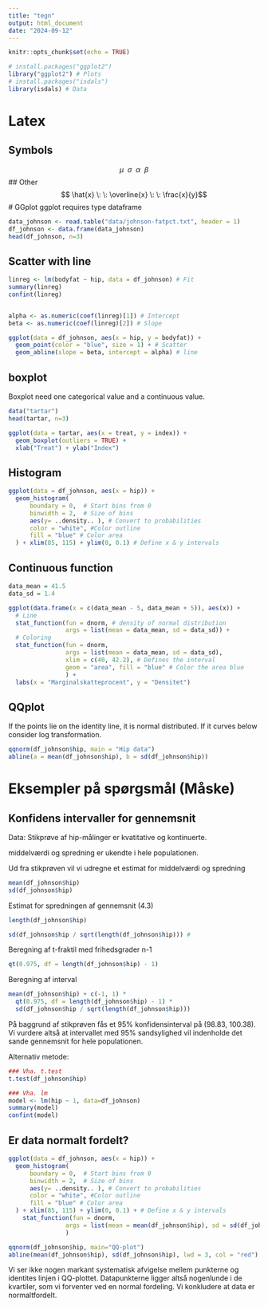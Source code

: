 ```yaml
---
title: "tegn"
output: html_document
date: "2024-09-12"
---
```


```r
knitr::opts_chunk$set(echo = TRUE)
```

```r
# install.packages("ggplot2")
library("ggplot2") # Plots
# install.packages("isdals")
library(isdals) # Data

```

# Latex

## Symbols
$$ \mu \: \:  \sigma \: \: \alpha \: \: \beta $$
## Other
$$ \hat{x} \: \: \overline{x} \: \: \frac{x}{y}$$
# GGplot
ggplot requires type dataframe
```r
data_johnson <- read.table("data/johnson-fatpct.txt", header = 1)
df_johnson <- data.frame(data_johnson)
head(df_johnson, n=3)
```

## Scatter with line
```r
linreg <- lm(bodyfat ~ hip, data = df_johnson) # Fit
summary(linreg)
confint(linreg)


alpha <- as.numeric(coef(linreg)[1]) # Intercept
beta <- as.numeric(coef(linreg)[2]) # Slope

ggplot(data = df_johnson, aes(x = hip, y = bodyfat)) + 
  geom_point(color = "blue", size = 1) + # Scatter
  geom_abline(slope = beta, intercept = alpha) # line
```
## boxplot
Boxplot need one categorical value and a continuous value.
```r
data("tartar")
head(tartar, n=3)

ggplot(data = tartar, aes(x = treat, y = index)) +
  geom_boxplot(outliers = TRUE) + 
  xlab("Treat") + ylab("Index")

```


## Histogram
```r
ggplot(data = df_johnson, aes(x = hip)) + 
  geom_histogram(
      boundary = 0,  # Start bins from 0 
      binwidth = 2,  # Size of bins
      aes(y= ..density.. ), # Convert to probabilities
      color = "white", #Color outline
      fill = "blue" # Color area
  ) + xlim(85, 115) + ylim(0, 0.1) # Define x & y intervals
```

## Continuous function

```r
data_mean = 41.5 
data_sd = 1.4

ggplot(data.frame(x = c(data_mean - 5, data_mean + 5)), aes(x)) +
  # Line
  stat_function(fun = dnorm, # density of normal distribution
                args = list(mean = data_mean, sd = data_sd)) + 
  # Coloring
  stat_function(fun = dnorm, 
                args = list(mean = data_mean, sd = data_sd),
                xlim = c(40, 42.2), # Defines the interval
                geom = "area", fill = "blue" # Color the area blue
                ) +
  labs(x = "Marginalskatteprocent", y = "Densitet")
```


## QQplot
If the points lie on the identity line, it is normal distributed. If it curves below consider log transformation.

```r
qqnorm(df_johnson$hip, main = "Hip data")
abline(a = mean(df_johnson$hip), b = sd(df_johnson$hip))
```
# Eksempler på spørgsmål (Måske)
## Konfidens intervaller for gennemsnit
Data: Stikprøve af hip-målinger er kvatitative og kontinuerte.

middelværdi og spredning er ukendte i hele populationen.

Ud fra stikprøven vil vi udregne et estimat for middelværdi og spredning

```r
mean(df_johnson$hip)
sd(df_johnson$hip)
```

Estimat for spredningen af gennemsnit (4.3)

```r
length(df_johnson$hip)

sd(df_johnson$hip / sqrt(length(df_johnson$hip))) # 
```
Beregning af t-fraktil med frihedsgrader n-1
```r
qt(0.975, df = length(df_johnson$hip) - 1)
```
Beregning af interval

```r
mean(df_johnson$hip) + c(-1, 1) *
  qt(0.975, df = length(df_johnson$hip) - 1) *
  sd(df_johnson$hip / sqrt(length(df_johnson$hip)))
```
På baggrund af stikprøven fås et 95% konfidensinterval på (98.83, 100.38). Vi vurdere altså at intervallet med 95% sandsylighed vil indenholde det sande gennemsnit for hele populationen.

Alternativ metode:

```r
### Vha. t.test
t.test(df_johnson$hip)

### Vha. lm
model <- lm(hip ~ 1, data=df_johnson)
summary(model)
confint(model)
```

## Er data normalt fordelt?

```r
ggplot(data = df_johnson, aes(x = hip)) + 
  geom_histogram(
      boundary = 0,  # Start bins from 0 
      binwidth = 2,  # Size of bins
      aes(y= ..density.. ), # Convert to probabilities
      color = "white", #Color outline
      fill = "blue" # Color area
  ) + xlim(85, 115) + ylim(0, 0.1) + # Define x & y intervals
    stat_function(fun = dnorm, 
                args = list(mean = mean(df_johnson$hip), sd = sd(df_johnson$hip)),
                ) 

qqnorm(df_johnson$hip, main="QQ-plot")
abline(mean(df_johnson$hip), sd(df_johnson$hip), lwd = 3, col = "red")
```
Vi ser ikke nogen markant systematisk afvigelse mellem punkterne og identites linjen i QQ-plottet. Datapunkterne ligger altså nogenlunde i de kvartiler, som vi forventer ved en normal fordeling. Vi konkludere at data er normaltfordelt.







